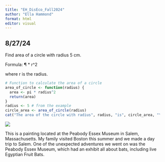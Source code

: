 ```yaml
---
title: "EH_DisEco_Fall2024"
author: "Ella Hammond"
format: html
editor: visual
---
```


## 8/27/24

Find area of a circle with radius 5 cm.

Formula: ¶ \* r\^2

where r is the radius.

```r
# Function to calculate the area of a circle
area_of_circle <- function(radius) {
  area <- pi * radius^2
  return(area)
}
radius <- 5 # from the example
circle_area <- area_of_circle(radius)
cat("The area of the circle with radius", radius, "is", circle_area, "\n")

```

![](images/IMG_6983.jpeg)

This is a painting located at the Peabody Essex Museum in Salem, Massachusetts. My family visited Boston this summer and we made a day trip to Salem. One of the unexpected adventures we went on was the Peabody Essex Museum, which had an exhibit all about bats, including live Egyptian Fruit Bats.
